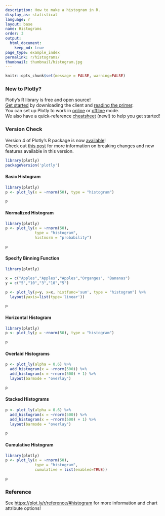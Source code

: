 ```yaml
---
description: How to make a histogram in R.
display_as: statistical
language: r
layout: base
name: Histograms
order: 3
output:
  html_document:
    keep_md: true
page_type: example_index
permalink: r/histograms/
thumbnail: thumbnail/histogram.jpg
---
```


```r
knitr::opts_chunk$set(message = FALSE, warning=FALSE)
```
### New to Plotly?

Plotly's R library is free and open source!<br>
[Get started](https://plot.ly/r/getting-started/) by downloading the client and [reading the primer](https://plot.ly/r/getting-started/).<br>
You can set up Plotly to work in [online](https://plot.ly/r/getting-started/#hosting-graphs-in-your-online-plotly-account) or [offline](https://plot.ly/r/offline/) mode.<br>
We also have a quick-reference [cheatsheet](https://images.plot.ly/plotly-documentation/images/r_cheat_sheet.pdf) (new!) to help you get started!

### Version Check

Version 4 of Plotly's R package is now [available](https://plot.ly/r/getting-started/#installation)!<br>
Check out [this post](http://moderndata.plot.ly/upgrading-to-plotly-4-0-and-above/) for more information on breaking changes and new features available in this version.
```r
library(plotly)
packageVersion('plotly')
```

#### Basic Histogram

```r
library(plotly)
p <- plot_ly(x = ~rnorm(50), type = "histogram")

p
```

#### Normalized Histogram

```r
library(plotly)
p <- plot_ly(x = ~rnorm(50),
             type = "histogram",
             histnorm = "probability")

p
```

#### Specify Binning Function

```r
library(plotly)

x = c("Apples","Apples","Apples","Organges", "Bananas")
y = c("5","10","3","10","5")

p <- plot_ly(y=y, x=x, histfunc='sum', type = "histogram") %>%
  layout(yaxis=list(type='linear'))

p
```

#### Horizontal Histogram

```r
library(plotly)
p <- plot_ly(y = ~rnorm(50), type = "histogram")

p
```

#### Overlaid Histograms

```r
p <- plot_ly(alpha = 0.6) %>%
  add_histogram(x = ~rnorm(500)) %>%
  add_histogram(x = ~rnorm(500) + 1) %>%
  layout(barmode = "overlay")

p
```

#### Stacked Histograms

```r
p <- plot_ly(alpha = 0.6) %>%
  add_histogram(x = ~rnorm(500)) %>%
  add_histogram(x = ~rnorm(500) + 1) %>%
  layout(barmode = "overlay")

p
```

#### Cumulative Histogram

```r
library(plotly)
p <- plot_ly(x = ~rnorm(50),
             type = "histogram",
             cumulative = list(enabled=TRUE))

p
```

### Reference

See [https://plot.ly/r/reference/#histogram](https://plot.ly/r/reference/#histogram) for more information and chart attribute options!
